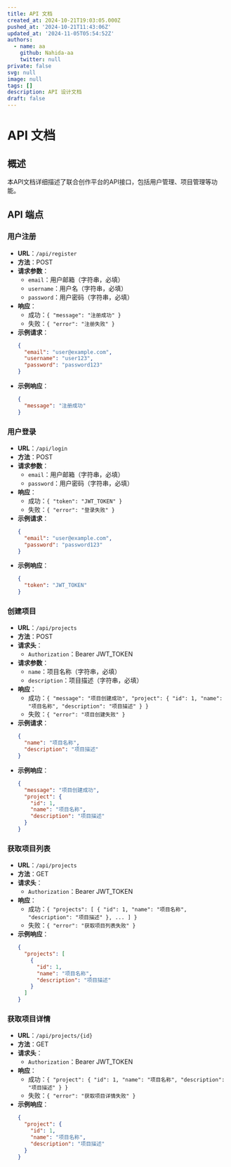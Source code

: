 ```yaml
---
title: API 文档
created_at: 2024-10-21T19:03:05.000Z
pushed_at: '2024-10-21T11:43:06Z'
updated_at: '2024-11-05T05:54:52Z'
authors:
  - name: aa
    github: Nahida-aa
    twitter: null
private: false
svg: null
image: null
tags: []
description: API 设计文档
draft: false
---
```

# API 文档

## 概述
本API文档详细描述了联合创作平台的API接口，包括用户管理、项目管理等功能。

## API 端点

### 用户注册
- **URL**：`/api/register`
- **方法**：POST
- **请求参数**：
  - `email`：用户邮箱（字符串，必填）
  - `username`：用户名（字符串，必填）
  - `password`：用户密码（字符串，必填）
- **响应**：
  - 成功：`{ "message": "注册成功" }`
  - 失败：`{ "error": "注册失败" }`
- **示例请求**：
  ```json
  {
    "email": "user@example.com",
    "username": "user123",
    "password": "password123"
  }
  ```
- **示例响应**：
  ```json
  {
    "message": "注册成功"
  }
  ```

### 用户登录
- **URL**：`/api/login`
- **方法**：POST
- **请求参数**：
  - `email`：用户邮箱（字符串，必填）
  - `password`：用户密码（字符串，必填）
- **响应**：
  - 成功：`{ "token": "JWT_TOKEN" }`
  - 失败：`{ "error": "登录失败" }`
- **示例请求**：
  ```json
  {
    "email": "user@example.com",
    "password": "password123"
  }
  ```
- **示例响应**：
  ```json
  {
    "token": "JWT_TOKEN"
  }
  ```

### 创建项目
- **URL**：`/api/projects`
- **方法**：POST
- **请求头**：
  - `Authorization`：Bearer JWT_TOKEN
- **请求参数**：
  - `name`：项目名称（字符串，必填）
  - `description`：项目描述（字符串，必填）
- **响应**：
  - 成功：`{ "message": "项目创建成功", "project": { "id": 1, "name": "项目名称", "description": "项目描述" } }`
  - 失败：`{ "error": "项目创建失败" }`
- **示例请求**：
  ```json
  {
    "name": "项目名称",
    "description": "项目描述"
  }
  ```
- **示例响应**：
  ```json
  {
    "message": "项目创建成功",
    "project": {
      "id": 1,
      "name": "项目名称",
      "description": "项目描述"
    }
  }
  ```

### 获取项目列表
- **URL**：`/api/projects`
- **方法**：GET
- **请求头**：
  - `Authorization`：Bearer JWT_TOKEN
- **响应**：
  - 成功：`{ "projects": [ { "id": 1, "name": "项目名称", "description": "项目描述" }, ... ] }`
  - 失败：`{ "error": "获取项目列表失败" }`
- **示例响应**：
  ```json
  {
    "projects": [
      {
        "id": 1,
        "name": "项目名称",
        "description": "项目描述"
      }
    ]
  }
  ```

### 获取项目详情
- **URL**：`/api/projects/{id}`
- **方法**：GET
- **请求头**：
  - `Authorization`：Bearer JWT_TOKEN
- **响应**：
  - 成功：`{ "project": { "id": 1, "name": "项目名称", "description": "项目描述" } }`
  - 失败：`{ "error": "获取项目详情失败" }`
- **示例响应**：
  ```json
  {
    "project": {
      "id": 1,
      "name": "项目名称",
      "description": "项目描述"
    }
  }
  ```
```
